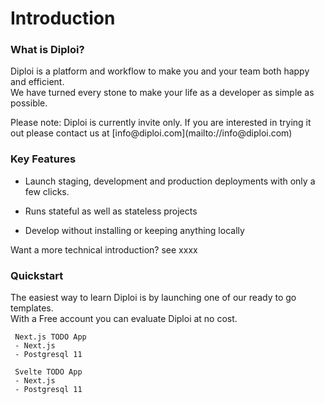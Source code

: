 # Introduction

### What is Diploi?

Diploi is a platform and workflow to make you and your team both happy and efficient.  
We have turned every stone to make your life as a developer as simple as possible.


<Callout type="default" emoji="💡">
  Please note: Diploi is currently invite only. If you are interested in trying it out please contact us at
  [info@diploi.com](mailto://info@diploi.com)
</Callout>

### Key Features

- Launch staging, development and production deployments with only a few clicks.

- Runs stateful as well as stateless projects

- Develop without installing or keeping anything locally

Want a more technical introduction? see xxxx

### Quickstart

The easiest way to learn Diploi is by launching one of our ready to go templates.  
With a Free account you can evaluate Diploi at no cost.

```
 Next.js TODO App
 - Next.js
 - Postgresql 11

```

```
 Svelte TODO App
 - Next.js
 - Postgresql 11

```
